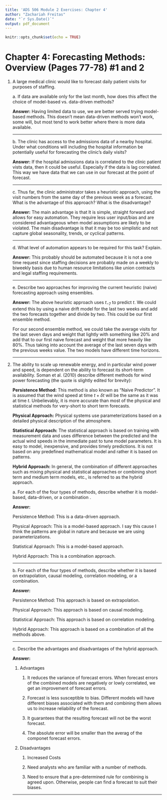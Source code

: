 ```yaml
---
title: 'ADS 506 Module 2 Exercises: Chapter 4'
author: "Zachariah Freitas"
date: "`r Sys.Date()`"
output: pdf_document
---
```


```r
knitr::opts_chunk$set(echo = TRUE)
```

# Chapter 4: Forecasting Methods: Overview (Pages 77-78) #1 and 2

1.  A large medical clinic would like to forecast daily patient visits for purposes of staffing.

    a\. If data are available only for the last month, how does this affect the choice of model-based vs. data-driven methods?

    **Answer:** Having limited data to use, we are better served trying model-based methods. This doesn't mean data-driven methods won't work, some will, but most tend to work better where there is more data available.

    ------------------------------------------------------------------------

    b\. The clinic has access to the admissions data of a nearby hospital. Under what conditions will including the hospital information be potentially useful for forecasting the clinic's daily visits?

    **Answer:** If the hospital admissions data is correlated to the clinic patient vists data, then it could be useful. Especially if the data is lag correlated. This way we have data that we can use in our forecast at the point of forecast.

    ------------------------------------------------------------------------

    c\. Thus far, the clinic administrator takes a heuristic approach, using the visit numbers from the same day of the previous week as a forecast. What is the advantage of this approach? What is the disadvantage?

    **Answer:** The main advantage is that It is simple, straight forward and allows for easy automation. They require less user input/bias and are considered advantageous when model assumptions are likely to be violated. The main disadvantage is that it may be too simplistic and not capture global seasonality, trends, or cyclical patterns.

    ------------------------------------------------------------------------

    d\. What level of automation appears to be required for this task? Explain.

    **Answer:** This probably should be automated because it is not a one time request since staffing decisions are probably made on a weekly to biweekly basis due to human resource limitations like union contracts and legal staffing requirements.

    ------------------------------------------------------------------------

    e\. Describe two approaches for improving the current heuristic (naive) forecasting approach using ensembles.

    **Answer:** The above heuristic approach uses $t_{-7}$ to predict $t$. We could extend this by using a naive drift model for the last two weeks and add the two forecasts together and divide by two. This could be our first ensemble method.

    For our second ensemble method, we could take the average visits for the last seven days and weight that lightly with something like 20% and add that to our first naive forecast and weight that more heavily like 80%. Thus taking into account the average of the last seven days with the previous weeks value. The two models have different time horizons.

    ------------------------------------------------------------------------

2.  The ability to scale up renewable energy, and in particular wind power and speed, is dependent on the ability to forecast its short-term availability. Soman et al. (2010) describe different methods for wind power forecasting (the quote is slightly edited for brevity):

    **Persistence Method:** This method is also known as "Naive Predictor". It is assumed that the wind speed at time $t + \delta t$ will be the same as it was at time $t$. Unbelievably, it is more accurate than most of the physical and statistical methods for very-short to short term forecasts.

    **Physical Approach:** Physical systems use parameterizations based on a detailed physical description of the atmosphere.

    **Statistical Approach:** The statistical approach is based on training with measurement data and uses difference between the predicted and the actual wind speeds in the immediate past to tune model parameters. It is easy to model, inexpensive, and provides timely predictions. It is not based on any predefined mathematical model and rather it is based on patterns.

    **Hybrid Approach:** In general, the combination of different approaches such as mixing physical and statistical approaches or combining short term and medium term models, etc., is referred to as the hybrid approach.

    a\. For each of the four types of methods, describe whether it is model-based, data-driven, or a combination .

    **Answer:**

    Persistence Method: This is a data-driven approach.

    Physical Approach: This is a model-based approach. I say this cause I think the patterns are global in nature and because we are using parameterizations.

    Statistical Approach: This is a model-based approach.

    Hybrid Approach: This is a combination approach.

    ------------------------------------------------------------------------

    b\. For each of the four types of methods, describe whether it is based on extrapolation, causal modeling, correlation modeling, or a combination.

    **Answer:**

    Persistence Method: This approach is based on extrapolation.

    Physical Approach: This approach is based on causal modeling.

    Statistical Approach: This approach is based on correlation modeling.

    Hybrid Approach: This approach is based on a combination of all the methods above.

    ------------------------------------------------------------------------

    c\. Describe the advantages and disadvantages of the hybrid approach.

    **Answer:**

    1.  Advantages
        1.  It reduces the variance of forecast errors. When forecast errors of the combined models are negatively or lowly correlated, we get an improvement of forecast errors.

        2.  Forecast is less susceptible to bias. Different models will have different biases associated with them and combining them allows us to increase reliability of the forecast.

        3.  It guarantees that the resulting forecast will not be the worst forecast.

        4.  The absolute error will be smaller than the averag of the componet forecast errors.
    2.  Disadvantages
        1.  Increased Costs

        2.  Need analysts who are familiar with a number of methods.

        3.  Need to ensure that a pre-determined rule for combining is agreed upon. Otherwise, people can find a forecast to suit their biases.

    ------------------------------------------------------------------------
